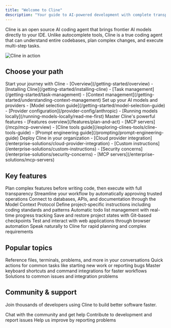 ```yaml
---
title: "Welcome to Cline"
description: "Your guide to AI-powered development with complete transparency and control"
---
```


Cline is an open source AI coding agent that brings frontier AI models directly to your IDE. Unlike autocomplete tools, Cline is a true coding agent that can understand entire codebases, plan complex changes, and execute multi-step tasks.

<Frame>
  <img src="/assets/docs/demo.gif" alt="Cline in action" />
</Frame>

## Choose your path

<CardGroup cols={2}>
  <Card title="New to Cline" icon="rocket" href="/getting-started/overview">
    Start your journey with Cline
    - [Overview](/getting-started/overview)
    - [Installing Cline](/getting-started/installing-cline)
    - [Task management](/getting-started/task-management)
    - [Context management](/getting-started/understanding-context-management)
  </Card>

  <Card title="Configuration" icon="sliders" href="/getting-started/model-selection-guide">
    Set up your AI models and providers
    - [Model selection guide](/getting-started/model-selection-guide)
    - [Provider configuration](/provider-config/anthropic)
    - [Running models locally](/running-models-locally/read-me-first)
  </Card>

  <Card title="Advanced usage" icon="wrench" href="/features/plan-and-act">
    Master Cline's powerful features
    - [Features overview](/features/plan-and-act)
    - [MCP servers](/mcp/mcp-overview)
    - [Cline tools guide](/exploring-clines-tools/cline-tools-guide)
    - [Prompt engineering guide](/prompting/prompt-engineering-guide)
  </Card>

  <Card title="Enterprise" icon="building" href="/enterprise-solutions/security-concerns">
    Deploy Cline in your organization
    - [Cloud provider integration](/enterprise-solutions/cloud-provider-integration)
    - [Custom instructions](/enterprise-solutions/custom-instructions)
    - [Security concerns](/enterprise-solutions/security-concerns)
    - [MCP servers](/enterprise-solutions/mcp-servers)
  </Card>
</CardGroup>

## Key features

<CardGroup cols={3}>
  <Card title="Plan & Act mode" icon="brain" href="/features/plan-and-act">
    Plan complex features before writing code, then execute with full transparency
  </Card>

  <Card title="Auto approve" icon="circle-check" href="/features/auto-approve">
    Streamline your workflow by automatically approving trusted operations
  </Card>

  <Card title="MCP integration" icon="plug" href="/mcp/mcp-overview">
    Connect to databases, APIs, and documentation through the Model Context Protocol
  </Card>

  <Card title=".clinerules" icon="file-code" href="/features/cline-rules">
    Define project-specific instructions including coding standards and patterns
  </Card>

  <Card title="Focus Chain" icon="list-checks" href="/features/focus-chain">
    Automatic todo list management with real-time progress tracking
  </Card>

  <Card title="Checkpoints" icon="bookmark" href="/features/checkpoints">
    Save and restore project states with Git-based checkpoints
  </Card>

  <Card title="Remote browser" icon="globe" href="/exploring-clines-tools/remote-browser-support">
    Test and interact with web applications through browser automation
  </Card>

  <Card title="Dictation" icon="microphone" href="/features/dictation">
    Speak naturally to Cline for rapid planning and complex requirements
  </Card>
</CardGroup>

## Popular topics

<CardGroup cols={2}>
  <Card title="@ Mentions" icon="at" href="/features/at-mentions/overview">
    Reference files, terminals, problems, and more in your conversations
  </Card>

  <Card title="Slash commands" icon="slash" href="/features/slash-commands/new-task">
    Quick actions for common tasks like starting new work or reporting bugs
  </Card>

  <Card title="Commands & shortcuts" icon="keyboard" href="/features/commands-and-shortcuts/overview">
    Master keyboard shortcuts and command integrations for faster workflows
  </Card>

  <Card title="Troubleshooting" icon="life-ring" href="/troubleshooting/terminal-quick-fixes">
    Solutions to common issues and integration problems
  </Card>
</CardGroup>

## Community & support

Join thousands of developers using Cline to build better software faster.

<CardGroup cols={3}>
  <Card title="Discord" icon="discord" href="https://discord.gg/cline">
    Chat with the community and get help
  </Card>

  <Card title="GitHub" icon="github" href="https://github.com/cline/cline">
    Contribute to development and report issues
  </Card>

  <Card title="Report a bug" icon="bug" href="https://github.com/cline/cline/issues">
    Help us improve by reporting problems
  </Card>
</CardGroup>
